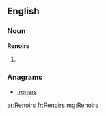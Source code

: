 ==English==

===Noun===
'''Renoirs'''

# {{plural of|[[Renoir]]}}

===Anagrams===
* [[ironers#English|ironers]]

[[ar:Renoirs]]
[[fr:Renoirs]]
[[mg:Renoirs]]